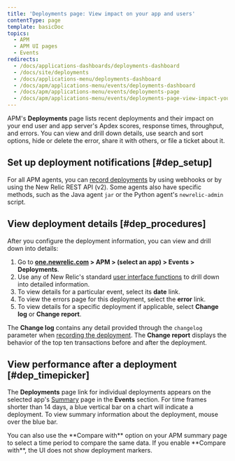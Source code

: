 ```yaml
---
title: 'Deployments page: View impact on your app and users'
contentType: page
template: basicDoc
topics:
  - APM
  - APM UI pages
  - Events
redirects:
  - /docs/applications-dashboards/deployments-dashboard
  - /docs/site/deployments
  - /docs/applications-menu/deployments-dashboard
  - /docs/apm/applications-menu/events/deployments-dashboard
  - /docs/apm/applications-menu/events/deployments-page
  - /docs/apm/applications-menu/events/deployments-page-view-impact-your-app-users
---
```


APM's **Deployments** page lists recent deployments and their impact on your end user and app server's Apdex scores, response times, throughput, and errors. You can view and drill down details, use search and sort options, hide or delete the error, share it with others, or file a ticket about it.

## Set up deployment notifications [#dep_setup]

For all APM agents, you can [record deployments](/docs/apm/new-relic-apm/maintenance/recording-deployments) by using webhooks or by using the New Relic REST API (v2). Some agents also have specific methods, such as the Java agent `jar` or the Python agent's `newrelic-admin` script.

## View deployment details [#dep_procedures]

After you configure the deployment information, you can view and drill down into details:

1. Go to **[one.newrelic.com](https://one.newrelic.com) > APM > (select an app) > Events > Deployments**.
2. Use any of New Relic's standard [user interface functions](/docs/data-analysis/user-interface-functions/standard-page-functions) to drill down into detailed information.
3. To view details for a particular event, select its **date** link.
4. To view the errors page for this deployment, select the **error** link.
5. To view details for a specific deployment if applicable, select **Change log** or **Change report**.

The **Change log** contains any detail provided through the `changelog` parameter when [recording the deployment](/docs/apm/new-relic-apm/maintenance/recording-deployments). The **Change report** displays the behavior of the top ten transactions before and after the deployment.

## View performance after a deployment [#dep_timepicker]

The **Deployments** page link for individual deployments appears on the selected app's [Summary](/docs/applications-menu/applications-overview) page in the **Events** section. For time frames shorter than 14 days, a blue vertical bar on a chart will indicate a deployment. To view summary information about the deployment, mouse over the blue bar.

<Callout variant="tip">
  You can also use the **Compare with** option on your APM summary page to select a time period to compare the same data. If you enable **Compare with**, the UI does not show deployment markers.
</Callout>
